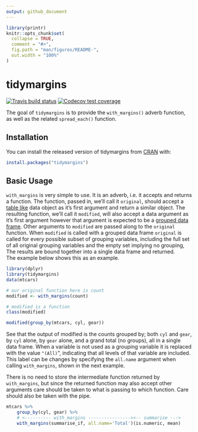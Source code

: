 ```yaml
---
output: github_document
---
```


<!-- README.md is generated from README.Rmd. Please edit that file -->

```r
library(printr)
knitr::opts_chunk$set(
  collapse = TRUE,
  comment = "#>",
  fig.path = "man/figures/README-",
  out.width = "100%"
)
```
# tidymargins

<!-- badges: start -->
[![Travis build status](https://travis-ci.org/halpo/tidymargins.svg?branch=master)](https://travis-ci.org/halpo/tidymargins)
[![Codecov test coverage](https://codecov.io/gh/halpo/tidymargins/branch/master/graph/badge.svg)](https://codecov.io/gh/halpo/tidymargins?branch=master)
<!-- badges: end -->

The goal of `tidymargins` is to provide the `with_margins()` adverb 
function, as well as the related `spread_each()` function.


## Installation

You can install the released version of tidymargins from [CRAN](https://CRAN.R-project.org) with:

``` r
install.packages("tidymargins")
```

## Basic Usage

`with_margins` is very simple to use.
It is an adverb, i.e. it accepts and returns a function.
The function, passed in, we'll call it `original`, should accept a 
[table like](https://tibble.tidyverse.org/) 
data object as it's first argument and return a similar object.
The resulting function, we'll call it `modified`, will also 
accept a data argument as it's first argument however that argument is expected to be a 
[grouped data frame](https://dplyr.tidyverse.org/reference/group_by.html). 
Other arguments to `modified` are passed along to the `original` function.
When `modified` is called with a grouped data frame `original` is called for 
every possible subset of grouping variables, including the full set 
of all original grouping variables and the empty set implying no grouping,
The results are bound together into a single data frame and returned.  
The example below shows this as an example.

```r
library(dplyr)
library(tidymargins)
data(mtcars)

# our original function here is count
modified <- with_margins(count)

# modified is a function 
class(modified)

modified(group_by(mtcars, cyl, gear))
```

See that the output of modified is the counts grouped by; 
both `cyl` and `gear`, by `cyl` alone, by `gear` alone, and a 
grand total (no groups), all in a single data frame.  When a variable is 
not used as a grouping variable it is replaced with the value `"(All)`", 
indicating that all levels of that variable are included.  This label
can be changes by specifying the `all.name` argument when calling 
`with_margins`, shown in the next example.

There is no need to store the intermediate function returned by 
`with_margins`, but since the returned function may also accept other 
arguments care should be taken to what is passing to which function.
Care should also be taken with the pipe.

```r
mtcars %>% 
    group_by(cyl, gear) %>% 
    # <---------- with_margins ----------------><-- summarise --->
    with_margins(summarise_if, all.name='Total')(is.numeric, mean)
```

